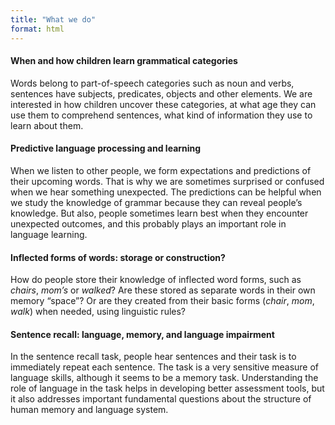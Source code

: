 ```yaml
---
title: "What we do"
format: html
---
```

#### When and how children learn grammatical categories
Words belong to part-of-speech categories such as noun and verbs, sentences have subjects, predicates, objects and other elements. We are interested in how children uncover these categories, at what age they can use them to comprehend sentences, what kind of information they use to learn about them.

#### Predictive language processing and learning
When we listen to other people, we form expectations and predictions of their upcoming words. That is why we are sometimes surprised or confused when we hear something unexpected. The predictions can be helpful when we study the knowledge of grammar because they can reveal people's knowledge. But also, people sometimes learn best when they encounter unexpected outcomes, and this probably plays an important role in language learning.

#### Inflected forms of words: storage or construction?
How do people store their knowledge of inflected word forms, such as *chairs*, *mom's* or *walked*? Are these stored as separate words in their own memory "space"? Or are they created from their basic forms (*chair*, *mom*, *walk*) when needed, using linguistic rules?

#### Sentence recall: language, memory, and language impairment
In the sentence recall task, people hear sentences and their task is to immediately repeat each sentence. The task is a very sensitive measure of language skills, although it seems to be a memory task. Understanding the role of language in the task helps in developing better assessment tools, but it also addresses important fundamental questions about the structure of human memory and language system.